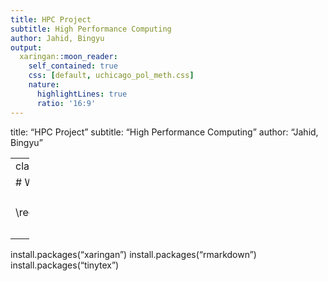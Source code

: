 ```yaml
---
title: HPC Project
subtitle: High Performance Computing
author: Jahid, Bingyu
output: 
  xaringan::moon_reader:
    self_contained: true
    css: [default, uchicago_pol_meth.css]
    nature:
      highlightLines: true
      ratio: '16:9'
---
```


title: "HPC Project"
subtitle: "High Performance Computing"
 author: "Jahid, Bingyu"
  
---
class: title-slide

# Welcome!
$$
  \require{cancel}
$$
---

install.packages("xaringan")
install.packages("rmarkdown")
install.packages("tinytex")
